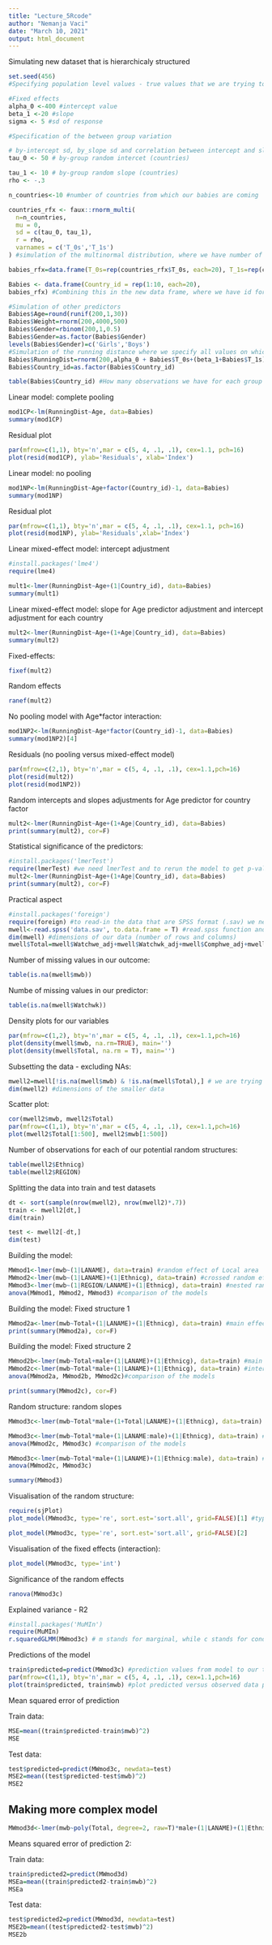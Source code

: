 ```yaml
---
title: "Lecture_5Rcode"
author: "Nemanja Vaci"
date: "March 10, 2021"
output: html_document
---
```


Simulating new dataset that is hierarchicaly structured

```r
set.seed(456)
#Specifying population level values - true values that we are trying to estimate 

#Fixed effects
alpha_0 <-400 #intercept value 
beta_1 <-20 #slope 
sigma <- 5 #sd of response

#Specification of the between group variation 

# by-intercept sd, by_slope sd and correlation between intercept and slope
tau_0 <- 50 # by-group random intercet (countries)

tau_1 <- 10 # by-group random slope (countries)
rho <- -.3

n_countries<-10 #number of countries from which our babies are coming

countries_rfx <- faux::rnorm_multi(
  n=n_countries,
  mu = 0,
  sd = c(tau_0, tau_1),
  r = rho,
  varnames = c('T_0s','T_1s')
) #simulation of the multinormal distribution, where we have number of values equal to our countries. Mean is at 0 while we have two SD values for our intercept and slope adjustments 

babies_rfx=data.frame(T_0s=rep(countries_rfx$T_0s, each=20), T_1s=rep(countries_rfx$T_1s, each=20)) # We are going to repeat this information 20 times for each value, as we would like to sample 20 babies from each country

Babies <- data.frame(Country_id = rep(1:10, each=20),
babies_rfx) #Combining this in the new data frame, where we have id for each country as a first variable

#Simulation of other predictors
Babies$Age=round(runif(200,1,30))
Babies$Weight=rnorm(200,4000,500)
Babies$Gender=rbinom(200,1,0.5)
Babies$Gender=as.factor(Babies$Gender)
levels(Babies$Gender)=c('Girls','Boys')
#Simulation of the running distance where we specify all values on which distance depends. We have alpha_0 - intercept + T_0S - adjustments for intercept (country-level differences) + (beta_1 - slope + T_1s - adjustments for slope (country-level differences))*Babies$Age - our predictor, sigma - standard deviation for our values) 
Babies$RunningDist=rnorm(200,alpha_0 + Babies$T_0s+(beta_1+Babies$T_1s)*Babies$Age, sigma)
Babies$Country_id=as.factor(Babies$Country_id)
```

```r
table(Babies$Country_id) #How many observations we have for each group
```

Linear model: complete pooling

```r
mod1CP<-lm(RunningDist~Age, data=Babies)
summary(mod1CP)
```

Residual plot

```r
par(mfrow=c(1,1), bty='n',mar = c(5, 4, .1, .1), cex=1.1, pch=16)
plot(resid(mod1CP), ylab='Residuals', xlab='Index')
```

Linear model: no pooling

```r
mod1NP<-lm(RunningDist~Age+factor(Country_id)-1, data=Babies)
summary(mod1NP)
```

Residual plot

```r
par(mfrow=c(1,1), bty='n',mar = c(5, 4, .1, .1), cex=1.1, pch=16)
plot(resid(mod1NP), ylab='Residuals',xlab='Index')
```

Linear mixed-effect model: intercept adjustment

```r
#install.packages('lme4')
require(lme4)

mult1<-lmer(RunningDist~Age+(1|Country_id), data=Babies) 
summary(mult1)
```

Linear mixed-effect model: slope for Age predictor adjustment and intercept adjustment for each country

```r
mult2<-lmer(RunningDist~Age+(1+Age|Country_id), data=Babies)
summary(mult2)
```

Fixed-effects:

```r
fixef(mult2)
```

Random effects 

```r
ranef(mult2)
```

No pooling model with Age*factor interaction:

```r
mod1NP2<-lm(RunningDist~Age*factor(Country_id)-1, data=Babies)
summary(mod1NP2)[4]
```

Residuals (no pooling versus mixed-effect model)

```r
par(mfrow=c(2,1), bty='n',mar = c(5, 4, .1, .1), cex=1.1,pch=16)
plot(resid(mult2))
plot(resid(mod1NP2))
```

Random intercepts and slopes adjustments for Age predictor for country factor

```r
mult2<-lmer(RunningDist~Age+(1+Age|Country_id), data=Babies)
print(summary(mult2), cor=F)
```

Statistical significance of the predictors: 

```r
#install.packages('lmerTest')
require(lmerTest) #we need lmerTest and to rerun the model to get p-values
mult2<-lmer(RunningDist~Age+(1+Age|Country_id), data=Babies)
print(summary(mult2), cor=F)
```

Practical aspect

```r
#install.packages('foreign')
require(foreign) #to read-in the data that are SPSS format (.sav) we need foreign package
mwell<-read.spss('data.sav', to.data.frame = T) #read.spss function and we specify that we should read it as a data frame
dim(mwell) #dimensions of our data (number of rows and columns)
mwell$Total=mwell$Watchwe_adj+mwell$Watchwk_adj+mwell$Comphwe_adj+mwell$Comphwk_adj+mwell$Smartwe_adj+mwell$Smartwk_adj #total amount of time spent watching screen in a week
```

Number of missing values in our outcome:

```r
table(is.na(mwell$mwb))
```

Numbe of missing values in our predictor:

```r
table(is.na(mwell$Watchwk))
```

Density plots for our variables

```r
par(mfrow=c(1,2), bty='n',mar = c(5, 4, .1, .1), cex=1.1,pch=16)
plot(density(mwell$mwb, na.rm=TRUE), main='')
plot(density(mwell$Total, na.rm = T), main='')
```

Subsetting the data - excluding NAs:

```r
mwell2=mwell[!is.na(mwell$mwb) & !is.na(mwell$Total),] # we are trying to subset our data frame and take only values that are not NAs. is.na is a boolean function that tells us whether one row is NA or not (TRUE or FALSE). !is.na indicates that we do not want TRUE na.values. We also have a logical parameter & that combines two conditions !is.na(outcome) & !is.na(predictor). Finally, we would like to filter our dataset by row and exclude all the rows that have either TRUE value in our predictor or our outcome. Therefore, we are looking at rows mwell[function goes here,] instead of mwell[,function goes here ] which would look at columns 
dim(mwell2) #dimensions of the smaller data
```

Scatter plot:

```r
cor(mwell2$mwb, mwell2$Total)
par(mfrow=c(1,1), bty='n',mar = c(5, 4, .1, .1), cex=1.1,pch=16)
plot(mwell2$Total[1:500], mwell2$mwb[1:500])
```

Number of observations for each of our potential random structures:

```r
table(mwell2$Ethnicg)
table(mwell2$REGION)
```

Splitting the data into train and test datasets

```r
dt <- sort(sample(nrow(mwell2), nrow(mwell2)*.7))
train <- mwell2[dt,]
dim(train)

test <- mwell2[-dt,]
dim(test)
```

Building the model: 

```r
MWmod1<-lmer(mwb~(1|LANAME), data=train) #random effect of Local area
MWmod2<-lmer(mwb~(1|LANAME)+(1|Ethnicg), data=train) #crossed random effects of local area and ethnicity
MWmod3<-lmer(mwb~(1|REGION/LANAME)+(1|Ethnicg), data=train) #nested random effect of local area that is nested in region and crossed with ethnicity
anova(MWmod1, MWmod2, MWmod3) #comparison of the models
```

Building the model: Fixed structure 1

```r
MWmod2a<-lmer(mwb~Total+(1|LANAME)+(1|Ethnicg), data=train) #main effect of total
print(summary(MWmod2a), cor=F)
```

Building the model: Fixed structure 2

```r
MWmod2b<-lmer(mwb~Total+male+(1|LANAME)+(1|Ethnicg), data=train) #main effect of total and main effect of sex
MWmod2c<-lmer(mwb~Total*male+(1|LANAME)+(1|Ethnicg), data=train) #interaction between total and sex
anova(MWmod2a, MWmod2b, MWmod2c)#comparison of the models 
```

```r
print(summary(MWmod2c), cor=F)
```

Random structure: random slopes

```r
MWmod3c<-lmer(mwb~Total*male+(1+Total|LANAME)+(1|Ethnicg), data=train) #random slopes for total predictor for Local area and intercept for local area 
```

```r
MWmod3c<-lmer(mwb~Total*male+(1|LANAME:male)+(1|Ethnicg), data=train) #random intercept for unique combination between local area and sex 
anova(MWmod2c, MWmod3c) #comparison of the models
```

```r
MWmod3c<-lmer(mwb~Total*male+(1|LANAME)+(1|Ethnicg:male), data=train) #random intercepts for unique combination between Ethnicity and sex
anova(MWmod2c, MWmod3c)
```

```r
summary(MWmod3)
```

Visualisation of the random structure:

```r
require(sjPlot)
plot_model(MWmod3c, type='re', sort.est='sort.all', grid=FALSE)[1] #type='re' gives us random adjustments, while [1] indicates that we want only first plot
```

```r
plot_model(MWmod3c, type='re', sort.est='sort.all', grid=FALSE)[2]
```

Visualisation of the fixed effects (interaction): 

```r
plot_model(MWmod3c, type='int')
```

Significance of the random effects

```r
ranova(MWmod3c)
```

Explained variance - R2

```r
#install.packages('MuMIn')
require(MuMIn)
r.squaredGLMM(MWmod3c) # m stands for marginal, while c stands for conditional. Marginal is approximation of the explained variance by fixed-effect structure, while conditional is with both fixed and random-effect structure
```

Predictions of the model

```r
train$predicted=predict(MWmod3c) #prediction values from model to our train dataset
par(mfrow=c(1,1), bty='n',mar = c(5, 4, .1, .1), cex=1.1,pch=16)
plot(train$predicted, train$mwb) #plot predicted versus observed data points
```

Mean squared error of prediction

Train data:

```r
MSE=mean((train$predicted-train$mwb)^2)
MSE
```

Test data: 

```r
test$predicted=predict(MWmod3c, newdata=test)
MSE2=mean((test$predicted-test$mwb)^2)
MSE2
```

## Making more complex model

```r
MWmod3d<-lmer(mwb~poly(Total, degree=2, raw=T)*male+(1|LANAME)+(1|Ethnicg:male), data=train) #poly adds polynomial transformations, degree = 2 adds second order polynomial (quadratic function), while raw = T indicates that we do not want to use orthogonal polynomials
```

Means squared error of prediction 2: 

Train data:

```r
train$predicted2=predict(MWmod3d)
MSEa=mean((train$predicted2-train$mwb)^2)
MSEa
```

Test data: 

```r
test$predicted2=predict(MWmod3d, newdata=test)
MSE2b=mean((test$predicted2-test$mwb)^2)
MSE2b
```